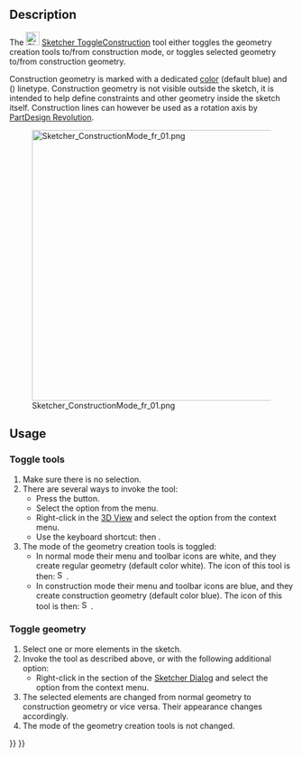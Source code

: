 <languages/>

{{Docnav
|[[Sketcher_CreatePeriodicBSplineByInterpolation|Periodic B-Spline From Knots]]
|[[Sketcher_Dimension|Dimension]]
|[[Sketcher_Workbench|Sketcher]]
|IconL=Sketcher_CreatePeriodicBSplineByInterpolation.svg
|IconR=Sketcher_Dimension.svg
|IconC=Workbench_Sketcher.svg
}}

<div class="mw-translate-fuzzy">
{{GuiCommand/pt-br
|Name=Sketcher ToggleConstruction
|Name/pt-br=Ativa/desativa a geometria de construção
|Icon=Sketcher_AlterConstruction.svg
|Workbenches=[[Sketcher Workbench/pt-br|Sketcher]]
|MenuLocation=Sketch → Geometrias do esboço → Ativa/desativa a geometria de construção
}}
</div>

==Description==

The [[Image:Sketcher_ToggleConstruction.svg|24px]] [[Sketcher_ToggleConstruction|Sketcher ToggleConstruction]] tool either toggles the geometry creation tools to/from construction mode, or toggles selected geometry to/from construction geometry.

Construction geometry is marked with a dedicated [[Sketcher_Preferences#Appearance|color]] (default blue) and ({{Version|1.0}}) linetype. Construction geometry is not visible outside the sketch, it is intended to help define constraints and other geometry inside the sketch itself. Construction lines can however be used as a rotation axis by [[PartDesign_Revolution|PartDesign Revolution]].

[[File:Sketcher_ConstructionMode_fr_01.png|480px]]

==Usage==

===Toggle tools===

# Make sure there is no selection.
# There are several ways to invoke the tool:
#* Press the {{Button|[[Image:Sketcher_ToggleConstruction.svg|16px]] [[Sketcher_ToggleConstruction|Toggle Construction Geometry]]}} button.
#* Select the {{MenuCommand|Sketch → Geometries → [[Image:Sketcher_ToggleConstruction.svg|16px]] Toggle Construction Geometry}} option from the menu.
#* Right-click in the [[3D_View|3D View]] and select the {{MenuCommand|[[Image:Sketcher_ToggleConstruction.svg|16px]] Toggle Construction Geometry}} option from the context menu.
#* Use the keyboard shortcut: {{KEY|G}} then {{KEY|N}}.
# The mode of the geometry creation tools is toggled:
#* In normal mode their menu and toolbar icons are white, and they create regular geometry (default color white). The icon of this tool is then: [[Image:Sketcher_ToggleConstruction.svg|16px]].
#* In construction mode their menu and toolbar icons are blue, and they create construction geometry (default color blue). The icon of this tool is then: [[Image:Sketcher_ToggleConstruction_Constr.svg|16px]].

===Toggle geometry===

# Select one or more elements in the sketch.
# Invoke the tool as described above, or with the following additional option:
#* Right-click in the {{MenuCommand|Elements}} section of the [[Sketcher_Dialog|Sketcher Dialog]] and select the {{MenuCommand|[[Image:Sketcher_ToggleConstruction.svg|16px]] Toggle Construction Geometry}} option from the context menu.
# The selected elements are changed from normal geometry to construction geometry or vice versa. Their appearance changes accordingly.
# The mode of the geometry creation tools is not changed.


{{Docnav
|[[Sketcher_CreatePeriodicBSplineByInterpolation|Periodic B-Spline From Knots]]
|[[Sketcher_Dimension|Dimension]]
|[[Sketcher_Workbench|Sketcher]]
|IconL=Sketcher_CreatePeriodicBSplineByInterpolation.svg
|IconR=Sketcher_Dimension.svg
|IconC=Workbench_Sketcher.svg
}}

{{Sketcher_Tools_navi{{#translation:}}}}
{{Userdocnavi{{#translation:}}}}